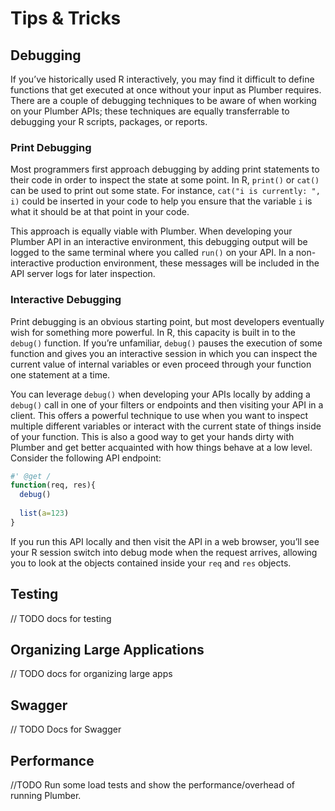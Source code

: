 
# Tips & Tricks {#tips-tricks}

## Debugging

If you've historically used R interactively, you may find it difficult to define functions that get executed at once without your input as Plumber requires. There are a couple of debugging techniques to be aware of when working on your Plumber APIs; these techniques are equally transferrable to debugging your R scripts, packages, or reports.

### Print Debugging

Most programmers first approach debugging by adding print statements to their code in order to inspect the state at some point. In R, `print()` or `cat()` can be used to print out some state. For instance, `cat("i is currently: ", i)` could be inserted in your code to help you ensure that the variable `i` is what it should be at that point in your code.

This approach is equally viable with Plumber. When developing your Plumber API in an interactive environment, this debugging output will be logged to the same terminal where you called `run()` on your API. In a non-interactive production environment, these messages will be included in the API server logs for later inspection.

### Interactive Debugging

Print debugging is an obvious starting point, but most developers eventually wish for something more powerful. In R, this capacity is built in to the `debug()` function. If you're unfamiliar, `debug()` pauses the execution of some function and gives you an interactive session in which you can inspect the current value of internal variables or even proceed through your function one statement at a time.

You can leverage `debug()` when developing your APIs locally by adding a `debug()` call in one of your filters or endpoints and then visiting your API in a client. This offers a powerful technique to use when you want to inspect multiple different variables or interact with the current state of things inside of your function. This is also a good way to get your hands dirty with Plumber and get better acquainted with how things behave at a low level. Consider the following API endpoint:

```r
#' @get /
function(req, res){
  debug()
  
  list(a=123)
}
```

If you run this API locally and then visit the API in a web browser, you'll see your R session switch into debug mode when the request arrives, allowing you to look at the objects contained inside your `req` and `res` objects.

## Testing

// TODO docs for testing

## Organizing Large Applications

// TODO docs for organizing large apps

## Swagger

// TODO Docs for Swagger

## Performance

//TODO Run some load tests and show the performance/overhead of running Plumber.

